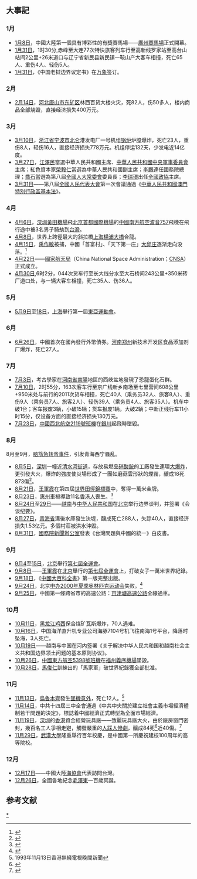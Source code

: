 {{ChinaYearTOC|1993}}
{{C20YearInTopic|1993}}

== 大事記 ==
=== 1月 ===
*[[1月8日|1月8日]]，中國大陸第一個具有博彩性的有獎賽馬場——[[廣州賽馬場|廣州賽馬場]]正式開幕。
*[[1月31日|1月31日]]，1时30分,赤峰至大连77次特快旅客列车行至高新线罗家站至高台山站间2公里+26米道口与辽宁省新民县新民镇一鞍山产大客车相撞，死亡65人、重伤4人、轻伤5人。
*[[1月31日|1月31日]]，《中国老挝边界议定书》在[[万象|万象]]签订。
=== 2月 ===
*[[2月14日|2月14日]]，[[河北|河北]][[唐山市|唐山市]][[东矿区|东矿区]]林西百货大楼火灾，死82人，伤50多人，楼内商品全部烧毁，直接经济损失400万元。

=== 3月 ===
*[[3月10日|3月10日]]，[[浙江省|浙江省]][[宁波市|宁波市]][[北仑|北仑]]港发电厂一号机组[[锅炉|锅炉]]炉膛爆炸，死亡23人，重伤8人，轻伤16人，直接经济损失778万元。机组停运132天，少发电近14亿度。
*[[3月27日|3月27日]]，[[江澤民|江澤民]]當選中華人民共和國主席、[[中華人民共和國中央軍事委員會|中華人民共和國中央軍事委員會]]主席；紅色資本家[[榮毅仁|榮毅仁]]當選為中華人民共和國副主席；[[李鵬|李鵬]]連任國務院總理；[[喬石|喬石]]當選為第八屆[[全國人大常委會|全國人大常委會]]委員長；[[李瑞環|李瑞環]]出任[[全國政協|全國政協]]主席。
* [[3月31日|3月31日]]——第八屆[[全國人民代表大會|全國人民代表大會]]第一次會議通過《[[中華人民共和國|中華人民共和國]][[澳門特別行政區|澳門特別行政區]][[澳門特別行政區基本法|基本法]]》。
=== 4月 ===
*[[4月6日|4月6日]]，[[深圳黃田機場|深圳黃田機場]]飛[[北京首都國際機場|北京首都國際機場]]的[[中國南方航空|中國南方航空]][[波音757|波音757]]飛機在飛行途中被3名男子騎劫到[[台灣|台灣]]。
*[[4月8日|4月8日]]，世界上跨徑最大的斜拉橋[[上海|上海]][[楊浦大橋|楊浦大橋]]合龍。
*[[4月15日|4月15日]]，[[禹作敏|禹作敏]]被捕，中國「首富村」、「天下第一庄」[[大邱庄|大邱庄]]逐渐走向没落。<ref>{{cite web|url=http://www.china.com.cn/economic/zhuanti/ggkf30/2008-10/28/content_16677673.htm|title=沧桑大邱庄:折射中国村镇改革开放的悲欢成长史|accessdate=2019-05-31|archive-date=2016-03-05|archive-url=https://web.archive.org/web/20160305021727/http://www.china.com.cn/economic/zhuanti/ggkf30/2008-10/28/content_16677673.htm|dead-url=no}}</ref>
* [[4月22日|4月22日]]——[[國家航天局|國家航天局]]（China National Space Administration；[[CNSA|CNSA]]）正式成立。
*[[4月30日|4月30日]],6时2分，044次货车行至长大线分水至大石桥间243公里+350米砖厂道口处，与一辆大客车相撞，死亡35人、伤36人。

=== 5月 ===
*[[5月9日|5月9日]]至[[5月18日|18日]]，[[上海|上海]]舉行第一屆[[東亞運動會|東亞運動會]]。
=== 6月 ===
*[[6月26日|6月26日]]，中國首次在國內發行外幣債券。[[河南|河南]][[郑州|郑州]]新技术开发区食品添加剂厂爆炸，死亡27人。

=== 7月 ===
*[[7月3日|7月3日]]，考古學家在[[河南省|河南省]][[南陽|南陽]]地區的西峽盆地發現了恐龍蛋化石群。
*[[7月10日|7月10日]]，2时55分，163次客车行至京广线新乡南场至七里营间608公里+950米处与前行的2011次货车相撞，死亡40人（乘务员32人、旅客8人）、重伤9人（乘务员7人、旅客2人）、轻伤39人（乘务员4人、旅客35人）。机车中破1台；客车报废3辆，小破15辆；货车报废1辆，大破2辆；中断正线行车11小时15分，仅设备方面的直接经济损失130万元。
*[[7月23日|7月23日]]，[[中國西北航空2119號班機空難|中國西北航空2119號班機]]在[[銀川|銀川]]起飛時墜毀。

=== 8月 ===
8月至9月，[[脑筋急转弯事件|脑筋急转弯事件]]，引发青海西宁骚乱。
*[[8月5日|8月5日]]，[[深圳|深圳]]一幢近[[清水河街道_(深圳市)|清水河街道]]，存放易燃品[[硝酸銨|硝酸銨]]的工廠發生連環[[清水河大爆炸|大爆炸]]，更引發大火，爆炸的強度使災場形成了一團如磨菇雲形狀的煙霧，釀成18死873傷<ref>{{zh-hans}}{{cite web|author=|title=震惊中外的清水河仓库大爆炸|url=http://www.globalfire.cn/news_detail.asp?id=6514|work=環球消防網|date=2006年9月22日|access-date=2013年4月6日|archive-url=https://archive.today/20130506191941/http://www.globalfire.cn/news_detail.asp?id=6514|archive-date=2013年5月6日|dead-url=yes}}</ref>。
*[[8月21日|8月21日]]，[[王軍霞|王軍霞]]在第四屆[[世界田徑錦標賽|世界田徑錦標賽]]中，奪得一萬米金牌。
*[[8月23日|8月23日]]，[[惠州|惠州]]車禍導致11名[[香港人|香港人]]喪生。<ref>{{zh-hant}}{{cite book |author=湯開建 蕭國健 陳佳榮 |year=1998年 |title=《香港6000年（遠古－1997）》 |page=頁1203 |publisher=麒麟書業有限公司 |quote= |isbn=9622321232}}</ref>
* [[8月24日|8月24日]]至[[8月29日|29日]]——[[越南|越南]]与[[中华人民共和国|中华人民共和国]]在[[北京|北京]]举行边界谈判，并签署《会谈纪要》。
*[[8月27日|8月27日]]，[[青海省|青海省]]溝後水庫發生決堤，釀成死亡288人，失踪40人，直接经济损失1.53亿元。多個村莊被洪水沖毀。
*[[8月31日|8月31日]]，[[國務院新聞辦公室|國務院新聞辦公室]]發表《台灣問題與中國的統一》白皮書。
=== 9月 ===
*[[9月4日|9月4]]至[[9月15日|15日]]，[[北京|北京]]舉行[[中华人民共和国第七届全运会|第七屆全運會]]。
* [[9月8日|9月8日]]——[[王軍霞|王軍霞]]在[[北京|北京]]舉行的[[中華人民共和國第七屆全運會|第七屆全運會]]上，打破女子一萬米世界紀錄。
*[[9月18日|9月18日]]，《[[中國大百科全書|中國大百科全書]]》第一版完整出版。
*[[9月24日|9月24日]]，北京[[2000年夏季奥林匹克运动会申办过程|申办]][[2000年夏季奥林匹克运动会|2000年夏季奥林匹克运动会]]失败。<ref>{{cite news|url=http://rmrbw.info/read.php?tid=967680&fpage=148|title=国际奥委会第101次会议投票表决悉尼获2000年奥运会举办权|publisher=[[人民日报|人民日报]]|date=1993-09-24|accessdate=2015-03-08|deadurl=yes|archiveurl=https://web.archive.org/web/20150402142223/http://rmrbw.info/read.php?tid=967680&fpage=148|archivedate=2015-04-02}}</ref>
*[[9月25日|9月25日]]，中國第一條跨省市的高速公路：[[京津塘高速公路|京津塘高速公路]]全線通車。
=== 10月 ===
*[[10月11日|10月11日]]，[[黑龙江|黑龙江]][[鸡西|鸡西]]保合煤矿瓦斯爆炸，70人遇难。
*[[10月16日|10月16日]]，中国海洋直升机专业公司海豚7104号机飞往南海1号平台，降落时坠海，3人死亡。
* [[10月19日|10月19日]]——越南与中国在河内签署《关于解决中华人民共和国和越南社会主义共和国边界领土问题的基本原则协议》。
*[[10月26日|10月26日]]，[[中國東方航空5398號班機空難|中國東方航空5398號班機]]在[[福州義序機場|福州義序機場]]墜毀。
*[[10月28日|10月28日]]，[[馬俊仁|馬俊仁]]訓練出的「馬家軍」破世界紀錄獲全部批准。

=== 11月 ===
*[[11月13日|11月13日]]，[[烏魯木齊|烏魯木齊]]發生[[中國北方航空6901號班機空難|墜機意外]]，死亡12人。<ref>1993年11月13日香港無綫電視晚間新聞</ref>
*[[11月14日|11月14日]]，中共十四屆三中全會通過《中共中央關於建立社會主義市場經濟體制若干問題的決定》，標誌着中國經濟正式轉型為全面市場經濟。
*[[11月19日|11月19日]]，[[深圳|深圳]]的[[香港|香港]]資金經營玩具廠——致麗玩具廠大火，由於廠房窗門密封，幾百名工人爭相走避，觸發嚴重的[[致麗玩具廠大火|人踩人慘劇]]，釀成84死<ref>{{Cite web |url=http://www.ohcs-gz.net/topics/t-old/ldbhs/1978-2008.htm#19 |title=1978—2008年受到党纪国法查处的全国重特大生产安全事故 |accessdate=2015-10-25 |archive-date=2015-12-17 |archive-url=https://web.archive.org/web/20151217121300/http://www.ohcs-gz.net/topics/t-old/ldbhs/1978-2008.htm#19 |dead-url=no }}</ref>近40傷。<ref>{{zh-yue}}{{cite web|author=|title=港資深圳工廠大火|url=http://www.youtube.com/watch?v=O_E_NM2jD98|work=[[亞洲電視|亞洲電視]][[當年今日|當年今日]]|date=1993年11月19日|accessdate=2013年2月19日|archive-date=2015年6月6日|archive-url=https://web.archive.org/web/20150606063850/https://www.youtube.com/watch?v=O_E_NM2jD98|dead-url=no}}</ref>
*[[11月29日|11月29日]]，[[武漢大學|武漢大學]]隆重舉行百年校慶，是中國第一所慶祝建校100周年的高等院校。

=== 12月 ===
* [[12月17日|12月17日]]——中國大陸[[海協會|海協會]]代表訪問台灣。
*[[12月26日|12月26日]]，全國各地紀念[[毛澤東|毛澤東]]一百歲冥誕。

== 参考文献 ==
<div class="references-small">
<references />
</div>
{{Portal:中國大陸新聞動態/Footer}}
[[Category:1993年中國|*]]
